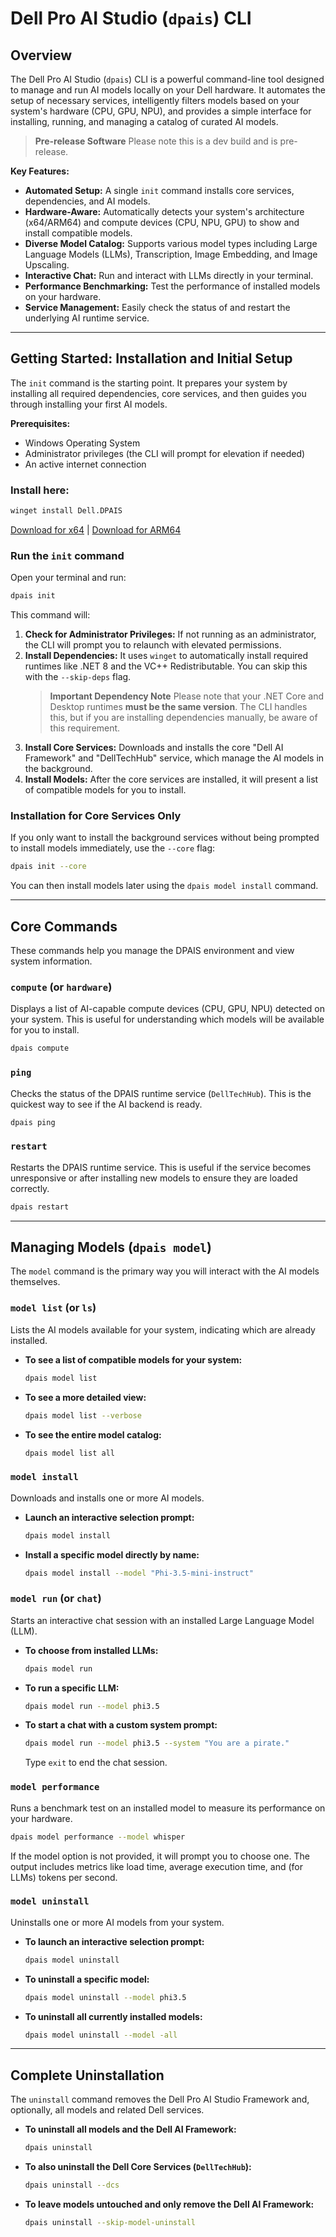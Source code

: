 # Dell Pro AI Studio (`dpais`) CLI

## Overview

The Dell Pro AI Studio (`dpais`) CLI is a powerful command-line tool designed to manage and run AI models locally on your Dell hardware. It automates the setup of necessary services, intelligently filters models based on your system's hardware (CPU, GPU, NPU), and provides a simple interface for installing, running, and managing a catalog of curated AI models.

> **Pre-release Software**
> Please note this is a dev build and is pre-release.

**Key Features:**

*   **Automated Setup:** A single `init` command installs core services, dependencies, and AI models.
*   **Hardware-Aware:** Automatically detects your system's architecture (x64/ARM64) and compute devices (CPU, NPU, GPU) to show and install compatible models.
*   **Diverse Model Catalog:** Supports various model types including Large Language Models (LLMs), Transcription, Image Embedding, and Image Upscaling.
*   **Interactive Chat:** Run and interact with LLMs directly in your terminal.
*   **Performance Benchmarking:** Test the performance of installed models on your hardware.
*   **Service Management:** Easily check the status of and restart the underlying AI runtime service.

***

## Getting Started: Installation and Initial Setup

The `init` command is the starting point. It prepares your system by installing all required dependencies, core services, and then guides you through installing your first AI models.

**Prerequisites:**

*   Windows Operating System
*   Administrator privileges (the CLI will prompt for elevation if needed)
*   An active internet connection

### Install here:

```bash
winget install Dell.DPAIS
```

[Download for x64](https://your-download-link/dpais-x64.zip) | [Download for ARM64](https://your-download-link/dpais-arm64.zip)

### Run the `init` command

Open your terminal and run:

```bash
dpais init
```

This command will:

1.  **Check for Administrator Privileges:** If not running as an administrator, the CLI will prompt you to relaunch with elevated permissions.
2.  **Install Dependencies:** It uses `winget` to automatically install required runtimes like .NET 8 and the VC++ Redistributable. You can skip this with the `--skip-deps` flag.
    > **Important Dependency Note**
    > Please note that your .NET Core and Desktop runtimes **must be the same version**. The CLI handles this, but if you are installing dependencies manually, be aware of this requirement.
3.  **Install Core Services:** Downloads and installs the core "Dell AI Framework" and "DellTechHub" service, which manage the AI models in the background.
4.  **Install Models:** After the core services are installed, it will present a list of compatible models for you to install.

### Installation for Core Services Only

If you only want to install the background services without being prompted to install models immediately, use the `--core` flag:

```bash
dpais init --core
```

You can then install models later using the `dpais model install` command.

***

## Core Commands

These commands help you manage the DPAIS environment and view system information.

### `compute` (or `hardware`)

Displays a list of AI-capable compute devices (CPU, GPU, NPU) detected on your system. This is useful for understanding which models will be available for you to install.

```bash
dpais compute
```

### `ping`

Checks the status of the DPAIS runtime service (`DellTechHub`). This is the quickest way to see if the AI backend is ready.

```bash
dpais ping
```

### `restart`

Restarts the DPAIS runtime service. This is useful if the service becomes unresponsive or after installing new models to ensure they are loaded correctly.

```bash
dpais restart
```

***

## Managing Models (`dpais model`)

The `model` command is the primary way you will interact with the AI models themselves.

### `model list` (or `ls`)

Lists the AI models available for your system, indicating which are already installed.

*   **To see a list of compatible models for your system:**
    ```bash
    dpais model list
    ```
*   **To see a more detailed view:**
    ```bash
    dpais model list --verbose
    ```
*   **To see the entire model catalog:**
    ```bash
    dpais model list all
    ```

### `model install`

Downloads and installs one or more AI models.

*   **Launch an interactive selection prompt:**
    ```bash
    dpais model install
    ```
*   **Install a specific model directly by name:**
    ```bash
    dpais model install --model "Phi-3.5-mini-instruct"
    ```

### `model run` (or `chat`)

Starts an interactive chat session with an installed Large Language Model (LLM).

*   **To choose from installed LLMs:**
    ```bash
    dpais model run
    ```
*   **To run a specific LLM:**
    ```bash
    dpais model run --model phi3.5
    ```
*   **To start a chat with a custom system prompt:**
    ```bash
    dpais model run --model phi3.5 --system "You are a pirate."
    ```
    Type `exit` to end the chat session.

### `model performance`

Runs a benchmark test on an installed model to measure its performance on your hardware.

```bash
dpais model performance --model whisper
```

If the model option is not provided, it will prompt you to choose one. The output includes metrics like load time, average execution time, and (for LLMs) tokens per second.

### `model uninstall`

Uninstalls one or more AI models from your system.

*   **To launch an interactive selection prompt:**
    ```bash
    dpais model uninstall
    ```
*   **To uninstall a specific model:**
    ```bash
    dpais model uninstall --model phi3.5
    ```
*   **To uninstall all currently installed models:**
    ```bash
    dpais model uninstall --model -all
    ```

***

## Complete Uninstallation

The `uninstall` command removes the Dell Pro AI Studio Framework and, optionally, all models and related Dell services.

*   **To uninstall all models and the Dell AI Framework:**
    ```bash
    dpais uninstall
    ```
*   **To also uninstall the Dell Core Services (`DellTechHub`):**
    ```bash
    dpais uninstall --dcs
    ```
*   **To leave models untouched and only remove the Dell AI Framework:**
    ```bash
    dpais uninstall --skip-model-uninstall
    ```
